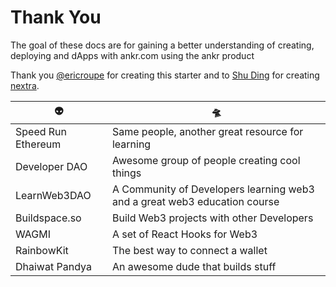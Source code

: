 
# Thank You

The goal of these docs are for gaining a better understanding of creating, deploying and dApps with ankr.com using the ankr product

Thank you [@ericroupe](https://twitter.com/ericroupe) for creating this starter and to [Shu Ding](https://github.com/shuding) for creating [nextra](https://nextra.vercel.app/).

| 👽                                                                        | 🛸                                                                        |
| ------------------------------------------------------------------------- | ------------------------------------------------------------------------- |
| <OpenUrl url="https://speedrunethereum.com/">Speed Run Ethereum</OpenUrl> | Same people, another great resource for learning                          |
| <OpenUrl url="https://twitter.com/developer_dao">Developer DAO</OpenUrl>  | Awesome group of people creating cool things                              |
| <OpenUrl url="https://www.learnweb3.io/">LearnWeb3DAO</OpenUrl>           | A Community of Developers learning web3 and a great web3 education course |
| <OpenUrl url="https://buildspace.so/">Buildspace.so</OpenUrl>             | Build Web3 projects with other Developers                                 |
| <OpenUrl url="https://wagmi.sh/">WAGMI</OpenUrl>                          | A set of React Hooks for Web3                                             |
| <OpenUrl url="https://www.rainbowkit.com/">RainbowKit</OpenUrl>           | The best way to connect a wallet                                          |
| <OpenUrl url="https://www.dhaiwat.xyz/">Dhaiwat Pandya</OpenUrl>          | An awesome dude that builds stuff                                         |
